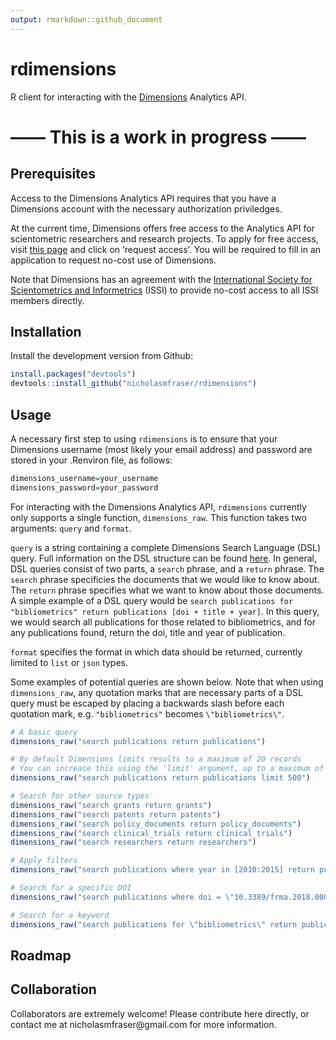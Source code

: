 ```yaml
---
output: rmarkdown::github_document
---
```


<!-- README.md is generated from README.Rmd. Please edit that file -->

# rdimensions

R client for interacting with the [Dimensions](https://www.dimensions.ai/) Analytics API.

# ------ This is a work in progress ------

## Prerequisites

Access to the Dimensions Analytics API requires that you have a Dimensions account with the necessary authorization priviledges.

At the current time, Dimensions offers free access to the Analytics API for scientometric researchers and research projects. To apply for free access, visit [this page](https://www.dimensions.ai/scientometric-research/) and click on 'request access'. You will be required to fill in an application to request no-cost use of Dimensions.

Note that Dimensions has an agreement with the [International Society for Scientometrics and Informetrics](http://issi-society.org/) (ISSI) to provide no-cost access to all ISSI members directly. 

## Installation

Install the development version from Github:

```r

install.packages("devtools")
devtools::install_github("nicholasmfraser/rdimensions")

```

## Usage

A necessary first step to using `rdimensions` is to ensure that your Dimensions username (most likely your email address) and password are stored in your .Renviron file, as follows:

```r
dimensions_username=your_username
dimensions_password=your_password
```

For interacting with the Dimensions Analytics API, `rdimensions` currently only supports a single function, `dimensions_raw`. This function takes two arguments: `query` and `format`.

`query` is a string containing a complete Dimensions Search Language (DSL) query. Full information on the DSL structure can be found [here](https://docs.dimensions.ai/dsl/). In general, DSL queries consist of two parts, a `search` phrase, and a `return` phrase. The `search` phrase specificies the documents that we would like to know about. The `return` phrase specifies what we want to know about those documents. A simple example of a DSL query would be `search publications for "bibliometrics" return publications [doi + title + year]`. In this query, we would search all publications for those related to bibliometrics, and for any publications found, return the doi, title and year of publication.

`format` specifies the format in which data should be returned, currently limited to `list` or `json` types.

Some examples of potential queries are shown below. Note that when using `dimensions_raw`, any quotation marks that are necessary parts of a DSL query must be escaped by placing a backwards slash before each quotation mark, e.g. `"bibliometrics"` becomes `\"bibliometrics\"`. 

```r

# A basic query
dimensions_raw("search publications return publications")

# By default Dimensions limits results to a maximum of 20 records
# You can increase this using the 'limit' argument, up to a maximum of 1000 records
dimensions_raw("search publications return publications limit 500")

# Search for other source types
dimensions_raw("search grants return grants")
dimensions_raw("search patents return patents")
dimensions_raw("search policy_documents return policy_documents")
dimensions_raw("search clinical_trials return clinical_trials")
dimensions_raw("search researchers return researchers")

# Apply filters
dimensions_raw("search publications where year in [2010:2015] return publications")

# Search for a specific DOI
dimensions_raw("search publications where doi = \"10.3389/frma.2018.00023\" return publications")

# Search for a keyword
dimensions_raw("search publications for \"bibliometrics\" return publications")

```

## Roadmap

## Collaboration

Collaborators are extremely welcome! Please contribute here directly, or contact me at nicholasmfraser@gmail.com for more information.

